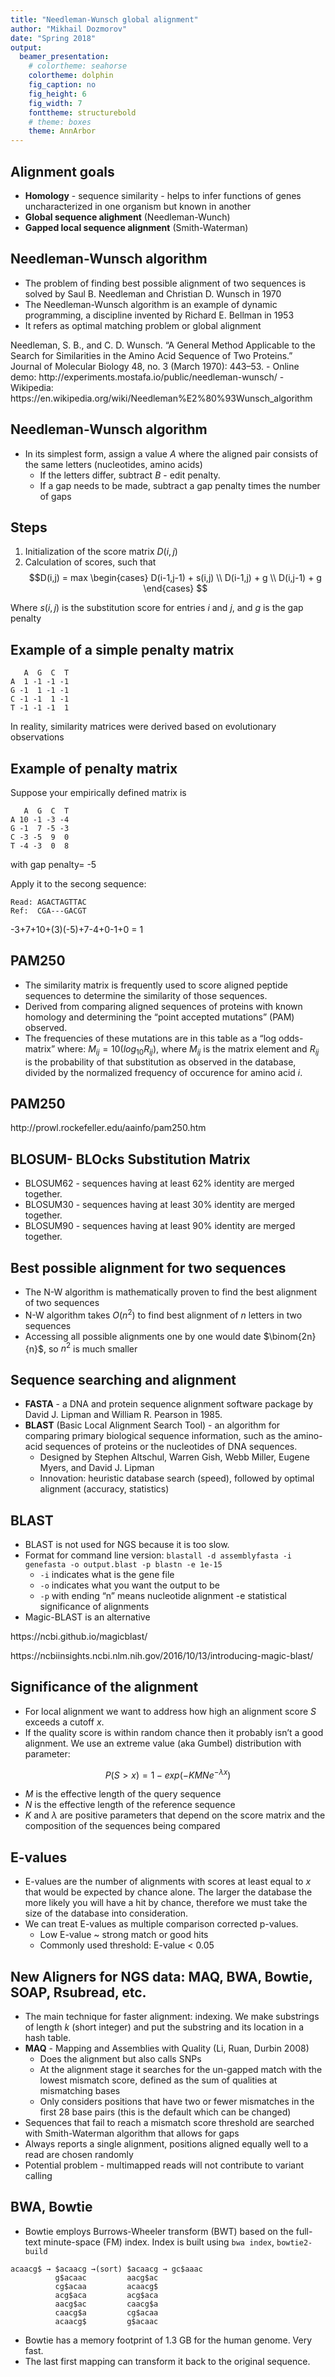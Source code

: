 ```yaml
---
title: "Needleman-Wunsch global alignment"
author: "Mikhail Dozmorov"
date: "Spring 2018"
output:
  beamer_presentation:
    # colortheme: seahorse
    colortheme: dolphin
    fig_caption: no
    fig_height: 6
    fig_width: 7
    fonttheme: structurebold
    # theme: boxes
    theme: AnnArbor
---
```


## Alignment goals

- **Homology** - sequence similarity - helps to infer functions of genes uncharacterized in one organism but known in another
- **Global sequence alighment** (Needleman-Wunch)
- **Gapped local sequence alignment** (Smith-Waterman)

## Needleman-Wunsch algorithm

- The problem of finding best possible alignment of two sequences is solved by Saul B. Needleman and Christian D. Wunsch in 1970
- The Needleman-Wunsch algorithm is an example of dynamic programming, a discipline invented by Richard E. Bellman in 1953
- It refers as optimal matching problem or global alignment

\tiny Needleman, S. B., and C. D. Wunsch. “A General Method Applicable to the Search for Similarities in the Amino Acid Sequence of Two Proteins.” Journal of Molecular Biology 48, no. 3 (March 1970): 443–53.
    - Online demo: http://experiments.mostafa.io/public/needleman-wunsch/
    - Wikipedia: https://en.wikipedia.org/wiki/Needleman%E2%80%93Wunsch_algorithm


## Needleman-Wunsch algorithm

- In its simplest form, assign a value $A$ where the aligned pair consists of the same letters (nucleotides, amino acids) 
    - If the letters differ, subtract $B$ - edit penalty.
    - If a gap needs to be made, subtract a gap penalty times the number of gaps

## Steps

1. Initialization of the score matrix $D(i,j)$
2. Calculation of scores, such that
$$D(i,j) = max \begin{cases}
D(i-1,j-1) + s(i,j) \\
D(i-1,j) + g \\
D(i,j-1) + g
\end{cases}
$$

Where $s(i,j)$ is the substitution score for entries $i$ and $j$, and $g$ is the gap penalty

## Example of a simple penalty matrix

```
   A  G  C  T
A  1 -1 -1 -1
G -1  1 -1 -1
C -1 -1  1 -1
T -1 -1 -1  1
```

In reality, similarity matrices were derived based on evolutionary observations

## Example of penalty matrix

Suppose your empirically defined matrix is

```
   A  G  C  T 
A 10 -1 -3 -4 
G -1  7 -5 -3 
C -3 -5  9  0 
T -4 -3  0  8 
```
with gap penalty= -5

Apply it to the secong sequence:

```
Read: AGACTAGTTAC
Ref:  CGA---GACGT
```
-3+7+10+(3)(-5)+7-4+0-1+0 = 1

## PAM250 

- The similarity matrix is frequently used to score aligned peptide sequences to determine the similarity of those sequences. 
- Derived from comparing aligned sequences of proteins with known homology and determining the "point accepted mutations" (PAM) observed. 
- The frequencies of these mutations are in this table as a "log odds-matrix" where: $M_{ij} = 10(log_{10}R_{ij})$,
where $M_{ij}$ is the matrix element and $R_{ij}$ is the probability of that substitution as observed in the database, divided by the normalized frequency of occurence for amino acid $i$. 

## PAM250 

\begin{center}
\includegraphics[height=190px]{img/pam250.png}
\end{center}

\tiny http://prowl.rockefeller.edu/aainfo/pam250.htm

## BLOSUM- BLOcks Substitution Matrix

- BLOSUM62 - sequences having at least 62% identity are merged together. 
- BLOSUM30 - sequences having at least 30% identity are merged together. 
- BLOSUM90 - sequences having at least 90% identity are merged together.

## Best possible alignment for two sequences

- The N-W algorithm is mathematically proven to find the best alignment of two sequences
- N-W algorithm takes $O(n^2)$ to find best alignment of $n$ letters in two sequences
- Accessing all possible alignments one by one would date $\binom{2n}{n}$, so $n^2$ is much smaller

## Sequence searching and alignment

- **FASTA** - a DNA and protein sequence alignment software package by David J. Lipman and William R. Pearson in 1985.  
- **BLAST** (Basic Local Alignment Search Tool) - an algorithm for comparing primary biological sequence information, such as the amino-acid sequences of proteins or the nucleotides of DNA sequences. 
    - Designed by Stephen Altschul, Warren Gish, Webb Miller, Eugene Myers, and David J. Lipman
    - Innovation: heuristic database search (speed), followed by optimal alignment (accuracy, statistics)

## BLAST

- BLAST is not used for NGS because it is too slow.
- Format for command line version: `blastall -d assemblyfasta -i genefasta -o output.blast -p blastn -e 1e-15`
    - `-i` indicates what is the gene file
    - `-o` indicates what you want the output to be
    - `-p` with ending "n" means nucleotide alignment -e statistical significance of alignments
- Magic-BLAST is an alternative

\tiny https://ncbi.github.io/magicblast/

https://ncbiinsights.ncbi.nlm.nih.gov/2016/10/13/introducing-magic-blast/

## Significance of the alignment

- For local alignment we want to address how high an alignment score $S$ exceeds a cutoff $x$. 
- If the quality score is within random chance then it probably isn't a good alignment. We use an extreme value (aka  Gumbel) distribution with parameter:

$$P(S > x) = 1 - exp(-K M N e^{-\lambda x})$$

- $M$ is the effective length of the query sequence
- $N$ is the effective length of the reference sequence
- $K$ and $\lambda$ are positive parameters that depend on the score matrix and the composition of the sequences being compared

## E-values

- E-values are the number of alignments with scores at least equal to $x$ that would be expected by chance alone. The larger the database the more likely you will have a hit by chance, therefore we must take the size of the database into consideration.
- We can treat E-values as multiple comparison corrected p-values.
    - Low E-value ~ strong match or good hits
    - Commonly used threshold: E-value < 0.05

## New Aligners for NGS data: MAQ, BWA, Bowtie, SOAP, Rsubread, etc.

- The main technique for faster alignment: indexing. We make substrings of length $k$ (short integer) and put the substring and its location in a hash table.
- **MAQ** - Mapping and Assemblies with Quality (Li, Ruan, Durbin 2008)
    - Does the alignment but also calls SNPs
    - At the alignment stage it searches for the un-gapped match with the lowest mismatch score, defined as the sum of qualities at mismatching bases
    - Only considers positions that have two or fewer mismatches in the first 28 base pairs (this is the default which can be changed)
- Sequences that fail to reach a mismatch score threshold are searched with Smith-Waterman algorithm that allows for gaps
- Always reports a single alignment, positions aligned equally well to a read are chosen randomly
- Potential problem - multimapped reads will not contribute to variant calling

## BWA, Bowtie

- Bowtie employs Burrows-Wheeler transform (BWT) based on the full-text minute-space (FM) index. Index is built using `bwa index`, `bowtie2-build`

```
acaacg$ → $acaacg →(sort) $acaacg → gc$aaac
          g$acaac         aacg$ac
          cg$acaa         acaacg$
          acg$aca         acg$aca
          aacg$ac         caacg$a
          caacg$a         cg$acaa
          acaacg$         g$acaac
```
- Bowtie has a memory footprint of 1.3 GB for the human genome. Very fast.
- The last first mapping can transform it back to the original sequence.

